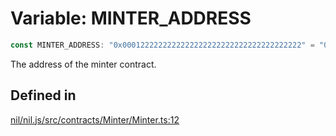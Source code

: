 # Variable: MINTER\_ADDRESS

```ts
const MINTER_ADDRESS: "0x0001222222222222222222222222222222222222" = "0x0001222222222222222222222222222222222222";
```

The address of the minter contract.

## Defined in

[nil/nil.js/src/contracts/Minter/Minter.ts:12](https://github.com/NilFoundation/nil.js/blob/08a7f90027b4c09b608245b19f15f6fb7ae1ff03/src/contracts/Minter/Minter.ts#L12)
